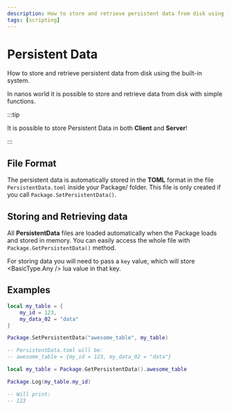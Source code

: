 ```yaml
---
description: How to store and retrieve persistent data from disk using the built-in system
tags: [scripting]
---
```


# Persistent Data


How to store and retrieve persistent data from disk using the built-in system.

In nanos world it is possible to store and retrieve data from disk with simple functions.

:::tip

It is possible to store Persistent Data in both **Client** and **Server**!

:::

## File Format

The persistent data is automatically stored in the **TOML** format in the file `PersistentData.toml` inside your Package/ folder. This file is only created if you call `Package.SetPersistentData()`.

## Storing and Retrieving data

All **PersistentData** files are loaded automatically when the Package loads and stored in memory. You can easily access the whole file with `Package.GetPersistentData()` method.

For storing data you will need to pass a `key` value, which will store <BasicType.Any /> lua value in that key.

## Examples

```lua
local my_table = {
    my_id = 123,
    my_data_02 = "data"
}

Package.SetPersistentData("awesome_table", my_table)

-- PersistentData.toml will be:
-- awesome_table = {my_id = 123, my_data_02 = "data"}
```

```lua
local my_table = Package.GetPersistentData().awesome_table

Package.Log(my_table.my_id)

-- Will print:
-- 123
```
